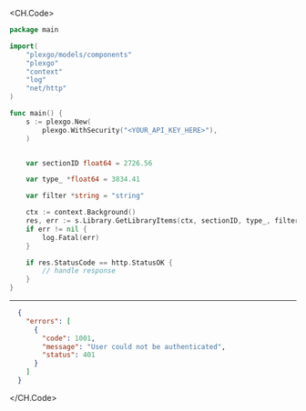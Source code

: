 
<CH.Code>
```go GetLibraryItems.go
package main

import(
	"plexgo/models/components"
	"plexgo"
	"context"
	"log"
	"net/http"
)

func main() {
    s := plexgo.New(
        plexgo.WithSecurity("<YOUR_API_KEY_HERE>"),
    )


    var sectionID float64 = 2726.56

    var type_ *float64 = 3834.41

    var filter *string = "string"

    ctx := context.Background()
    res, err := s.Library.GetLibraryItems(ctx, sectionID, type_, filter)
    if err != nil {
        log.Fatal(err)
    }

    if res.StatusCode == http.StatusOK {
        // handle response
    }
}
```
---

```json Example Response
  {
    "errors": [
      {
        "code": 1001,
        "message": "User could not be authenticated",
        "status": 401
      }
    ]
  }
```
</CH.Code>
